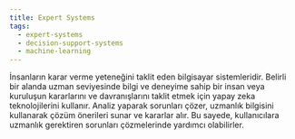 ```yaml
---
title: Expert Systems
tags:
  - expert-systems
  - decision-support-systems
  - machine-learning
---
```


İnsanların karar verme yeteneğini taklit eden bilgisayar sistemleridir. Belirli bir alanda uzman seviyesinde bilgi ve deneyime sahip bir insan veya kuruluşun kararlarını ve davranışlarını taklit etmek için yapay zeka teknolojilerini kullanır. Analiz yaparak sorunları çözer, uzmanlık bilgisini kullanarak çözüm önerileri sunar ve kararlar alır. Bu sayede, kullanıcılara uzmanlık gerektiren sorunları çözmelerinde yardımcı olabilirler.
